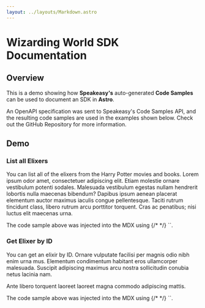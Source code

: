 ```yaml
---
layout: ../layouts/Markdown.astro
---
```



# Wizarding World SDK Documentation

## Overview

This is a demo showing how **Speakeasy's** auto-generated **Code Samples** can be used
to document an SDK in **Astro**.

An OpenAPI specification was sent to Speakeasy's Code Samples API, and the
resulting code samples are used in the examples shown below. Check out the
GitHub Repository for more information.

## Demo

### List all Elixers

You can list all of the elixers from the Harry Potter movies and books. Lorem
ipsum odor amet, consectetuer adipiscing elit. Etiam molestie ornare vestibulum
potenti sodales. Malesuada vestibulum egestas nullam hendrerit lobortis nulla
maecenas bibendum? Dapibus ipsum aenean placerat elementum auctor maximus
iaculis congue pellentesque. Taciti rutrum tincidunt class, libero rutrum arcu
porttitor torquent. Cras ac penatibus; nisi luctus elit maecenas urna.

<CodeSample id="get_/Elixirs" title="get-inventory.ts" />

<Admonition title="Note">
  The code sample above was injected into the MDX using 
  {/* <!-- prettier-ignore --> */}
  `<CodeSample id="get_/Elixirs" title="get-elixir.ts" />`.
</Admonition>

### Get Elixer by ID

You can get an elixir by ID. Ornare vulputate facilisi per magnis odio
nibh enim urna mus. Elementum condimentum habitant eros ullamcorper malesuada.
Suscipit adipiscing maximus arcu nostra sollicitudin conubia netus lacinia nam.

<CodeSample id="get_/Elixirs/{id}" title="get-pet.ts" />

Ante libero torquent laoreet laoreet magna commodo adipiscing mattis.

<Admonition title="Note">
  The code sample above was injected into the MDX using
  {/* <!-- prettier-ignore --> */}
  `<CodeSample id="get_/Elixirs/{id}" title="get-elixir-by-id.ts" />`.
</Admonition>
